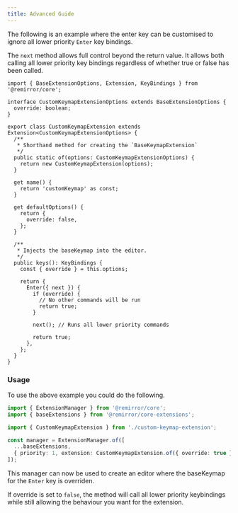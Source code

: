 ```yaml
---
title: Advanced Guide
---
```


The following is an example where the enter key can be customised to ignore all lower priority `Enter` key
bindings.

The `next` method allows full control beyond the return value. It allows both calling all lower priority key
bindings regardless of whether true or false has been called.

```tsx
import { BaseExtensionOptions, Extension, KeyBindings } from '@remirror/core';

interface CustomKeymapExtensionOptions extends BaseExtensionOptions {
  override: boolean;
}

export class CustomKeymapExtension extends Extension<CustomKeymapExtensionOptions> {
  /**
   * Shorthand method for creating the `BaseKeymapExtension`
   */
  public static of(options: CustomKeymapExtensionOptions) {
    return new CustomKeymapExtension(options);
  }

  get name() {
    return 'customKeymap' as const;
  }

  get defaultOptions() {
    return {
      override: false,
    };
  }

  /**
   * Injects the baseKeymap into the editor.
   */
  public keys(): KeyBindings {
    const { override } = this.options;

    return {
      Enter({ next }) {
        if (override) {
          // No other commands will be run
          return true;
        }

        next(); // Runs all lower priority commands

        return true;
      },
    };
  }
}
```

### Usage

To use the above example you could do the following.

```ts
import { ExtensionManager } from '@remirror/core';
import { baseExtensions } from '@remirror/core-extensions';

import { CustomKeymapExtension } from './custom-keymap-extension';

const manager = ExtensionManager.of([
  ...baseExtensions,
  { priority: 1, extension: CustomKeymapExtension.of({ override: true }) },
]);
```

This manager can now be used to create an editor where the baseKeymap for the `Enter` key is overriden.

If override is set to `false`, the method will call all lower priority keybindings while still allowing the
behaviour you want for the extension.
